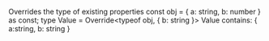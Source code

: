 Overrides the type of existing properties
const obj = { a: string, b: number } as const;
type Value = Override<typeof obj, { b: string }>
Value contains: { a:string, b: string }
